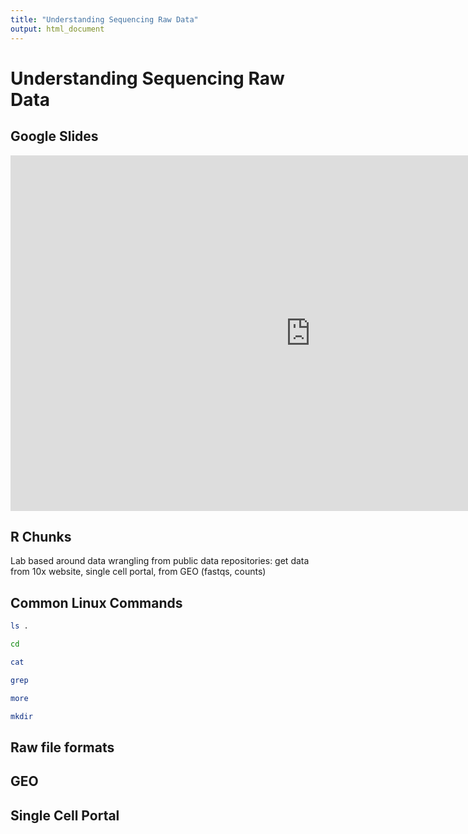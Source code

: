 ```yaml
---
title: "Understanding Sequencing Raw Data"
output: html_document
---
```


# Understanding Sequencing Raw Data

## Google Slides
<iframe src="https://docs.google.com/presentation/d/e/2PACX-1vSavPAPY3WXe2EiqaRXJmAajFTeGcRbD1qJq4Sp4YlcF1_m7I1X89D1uC-8jDDGinqFLNO2oJNALbNx/embed?start=false&loop=false&delayms=3000" frameborder="0" width="960" height="569" allowfullscreen="true" mozallowfullscreen="true" webkitallowfullscreen="true"></iframe>



## R Chunks
Lab based around data wrangling from public data repositories: get data from 10x website, single cell portal, from GEO (fastqs, counts)

## Common Linux Commands

```bash
ls .
```

```bash
cd
```

```bash
cat
```


```bash
grep
```


```bash
more
```


```bash
mkdir
```

## Raw file formats

## GEO

## Single Cell Portal